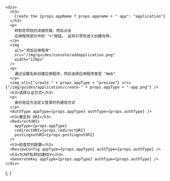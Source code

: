 
    <div>
      <h3>
        Create the {props.appName ? props.appname + " app": "application"}
      </h3>
      <p>
        转到您项目的详细页面，然后点击
        应用程序部分中的 "+"按钮。 这将引导您进入创建向导。
      </p>
      <img
        alt="添加应用程序"
        src="/img/guides/console/addapplication.png"
        width="120px"
      />
      <p>
        通过设置名称创建应用程序，然后选择应用程序类型 "Web"
      </p>
      <img alt={"create " + props.appType + "preview"} src={"/img/guides/application/create-" + props.appType + "-app.png"} />
      <h3>选择认证方式</h3>
      <p>
        身份验证方法定义登录时的通信方式
      </p>
      <AuthType appType={props.appType} authType={props.authType} />
      <h3>重定向 URI</h3>
      <RedirectURIs
        appType={props.appType}
        redirectURI={props.redirectURI}
        postLogoutURI={props.postLogoutURI}
      />
      <h3>检查您的配置</h3>
      <ReviewConfig appType={props.appType} authType={props.authType} />
      <h3>为JWT私钥创建KEY</h3>
      <GenerateKey appType={props.appType} authType={props.authType} />
    </div>
  ); }

